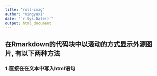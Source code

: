 ```yaml
---
title: "roll-imag"
author: "ningyuxi"
date: "`r Sys.Date()`"
output: html_document
---
```


## 在Rmarkdown的代码块中以滚动的方式显示外源图片, 有以下两种方法
### 1.直接在在文本中写入html语句


